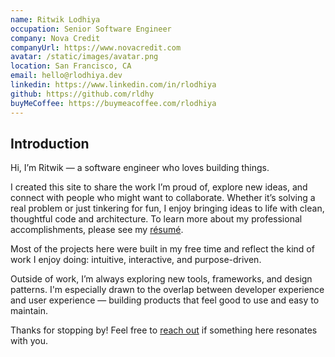 ```yaml
---
name: Ritwik Lodhiya
occupation: Senior Software Engineer
company: Nova Credit
companyUrl: https://www.novacredit.com
avatar: /static/images/avatar.png
location: San Francisco, CA
email: hello@rlodhiya.dev
linkedin: https://www.linkedin.com/in/rlodhiya
github: https://github.com/rldhy
buyMeCoffee: https://buymeacoffee.com/rlodhiya
---
```


## Introduction

Hi, I’m Ritwik — a software engineer who loves building things.

I created this site to share the work I’m proud of, explore new ideas, and connect with people who might want to collaborate. Whether it’s solving a real problem or just tinkering for fun, I enjoy bringing ideas to life with clean, thoughtful code and architecture. To learn more about my professional accomplishments, please see my [résumé](/resume).

Most of the projects here were built in my free time and reflect the kind of work I enjoy doing: intuitive, interactive, and purpose-driven.

Outside of work, I’m always exploring new tools, frameworks, and design patterns. I'm especially drawn to the overlap between developer experience and user experience — building products that feel good to use and easy to maintain.

Thanks for stopping by! Feel free to [reach out](/contact) if something here resonates with you.
